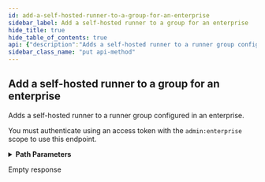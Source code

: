 ```yaml
---
id: add-a-self-hosted-runner-to-a-group-for-an-enterprise
sidebar_label: Add a self-hosted runner to a group for an enterprise
hide_title: true
hide_table_of_contents: true
api: {"description":"Adds a self-hosted runner to a runner group configured in an enterprise.\n\nYou must authenticate using an access token with the `admin:enterprise`\nscope to use this endpoint.","externalDocs":{"description":"API method documentation","url":"https://docs.github.com/rest/reference/enterprise-admin#add-a-self-hosted-runner-to-a-group-for-an-enterprise"},"operationId":"enterprise-admin/add-self-hosted-runner-to-group-for-enterprise","parameters":[{"description":"The slug version of the enterprise name. You can also substitute this value with the enterprise id.","in":"path","name":"enterprise","required":true,"schema":{"type":"string"}},{"description":"Unique identifier of the self-hosted runner group.","in":"path","name":"runner_group_id","required":true,"schema":{"type":"integer"}},{"description":"Unique identifier of the self-hosted runner.","in":"path","name":"runner_id","required":true,"schema":{"type":"integer"}}],"responses":{"204":{"description":"Empty response"}},"tags":["enterprise-admin"],"x-github":{"category":"enterprise-admin","enabledForGitHubApps":false,"githubCloudOnly":false,"previews":[],"subcategory":"actions"},"method":"put","path":"/enterprises/{enterprise}/actions/runner-groups/{runner_group_id}/runners/{runner_id}","servers":[{"url":"https://api.github.com"}],"info":{"contact":{"name":"Support","url":"https://support.github.com/contact"},"description":"GitHub's v3 REST API.","license":{"name":"MIT","url":"https://spdx.org/licenses/MIT"},"termsOfService":"https://docs.github.com/articles/github-terms-of-service","title":"GitHub v3 REST API","version":"1.1.4","x-apisguru-categories":["collaboration","developer_tools"],"x-logo":{"url":"https://twitter.com/github/profile_image?size=original"},"x-origin":[{"format":"openapi","url":"https://raw.githubusercontent.com/github/rest-api-description/main/descriptions/api.github.com/api.github.com.json","version":"3.0"}],"x-providerName":"github.com"},"postman":{"name":"Add a self-hosted runner to a group for an enterprise","description":{"content":"Adds a self-hosted runner to a runner group configured in an enterprise.\n\nYou must authenticate using an access token with the `admin:enterprise`\nscope to use this endpoint.","type":"text/plain"},"url":{"path":["enterprises",":enterprise","actions","runner-groups",":runner_group_id","runners",":runner_id"],"host":["{{baseUrl}}"],"query":[],"variable":[{"disabled":false,"description":{"content":"(Required) The slug version of the enterprise name. You can also substitute this value with the enterprise id.","type":"text/plain"},"type":"any","value":"","key":"enterprise"},{"disabled":false,"description":{"content":"(Required) Unique identifier of the self-hosted runner group.","type":"text/plain"},"type":"any","value":"","key":"runner_group_id"},{"disabled":false,"description":{"content":"(Required) Unique identifier of the self-hosted runner.","type":"text/plain"},"type":"any","value":"","key":"runner_id"}]},"method":"PUT"}}
sidebar_class_name: "put api-method"
---
```



## Add a self-hosted runner to a group for an enterprise



Adds a self-hosted runner to a runner group configured in an enterprise.

You must authenticate using an access token with the `admin:enterprise`
scope to use this endpoint.

<details style={{"marginBottom":"1rem"}}><summary style={{}}><strong>Path Parameters</strong></summary><div><ul><ParamsItem className={"paramsItem"} param={{"description":"The slug version of the enterprise name. You can also substitute this value with the enterprise id.","in":"path","name":"enterprise","required":true,"schema":{"type":"string"}}}></ParamsItem><ParamsItem className={"paramsItem"} param={{"description":"Unique identifier of the self-hosted runner group.","in":"path","name":"runner_group_id","required":true,"schema":{"type":"integer"}}}></ParamsItem><ParamsItem className={"paramsItem"} param={{"description":"Unique identifier of the self-hosted runner.","in":"path","name":"runner_id","required":true,"schema":{"type":"integer"}}}></ParamsItem></ul></div></details><div><ApiTabs><TabItem label={"204"} value={"204"}><div>

Empty response

</div><div></div></TabItem></ApiTabs></div>
      